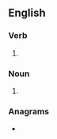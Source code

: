 ==English==

===Verb===
{{head|en|verb form}}

# {{en-third-person singular of|reexport}}

===Noun===
{{head|en|noun form}}

# {{plural of|en|reexport}}

===Anagrams===
* {{anagrams|en|a=eeoprrstx|exporters}}